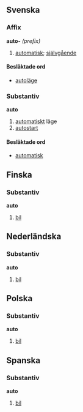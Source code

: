 {{se även|Auto|autó}}

==Svenska==
===Affix===
{{affix|sv}}
'''auto-''' ''(prefix)''
#[[automatisk]]; [[självgående]]

====Besläktade ord====
*[[autoläge]]

===Substantiv===
{{subst|sv}}
'''auto'''
#[[automatisk]]t läge
#[[autostart]]

====Besläktade ord====
*[[automatisk]]

==Finska==
===Substantiv===
{{fi-subst-valo|aut}}
'''auto'''
#{{tagg|kat=fordon|språk=finska}} [[bil]]
#:{{sammansättningar|[[autotehdas]], [[autourheilu]], [[henkilöauto]], [[hybridiauto]], [[jäätelöauto]], [[kirjastoauto]], [[maastoauto]], [[maitoauto]], [[pakettiauto]], [[poliisiauto]], [[sähköauto]]}}

==Nederländska==
===Substantiv===
{{nl-subst|auto|auto's}}
'''auto''' {{m}}
#{{tagg|kat=fordon|språk=nederländska}} [[bil]]
#:{{sammansättningar|[[auto-ongeval]], [[auto-ongeluk]]}}

==Polska==
===Substantiv===
{{subst|pl}}
'''auto'''
#{{tagg|kat=fordon|språk=polska}} [[bil]]

==Spanska==
===Substantiv===
{{subst|es}}
'''auto''' {{m}}
#{{tagg|kat=fordon|språk=spanska}} [[bil]]
#:{{etymologi|Avkortning av ''[[automóvil]]'', av {{härledning-|språk=es|grc|αὐτός|själv}}.}}
#:{{synonymer|[[automóvil]], [[carro]] ''(Latinamerika)'', [[coche]]}}
